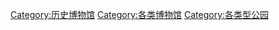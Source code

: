 [[Category:历史博物馆|Category:历史博物馆]]
[[Category:各类博物馆|Category:各类博物馆]]
[[Category:各类型公园|Category:各类型公园]]